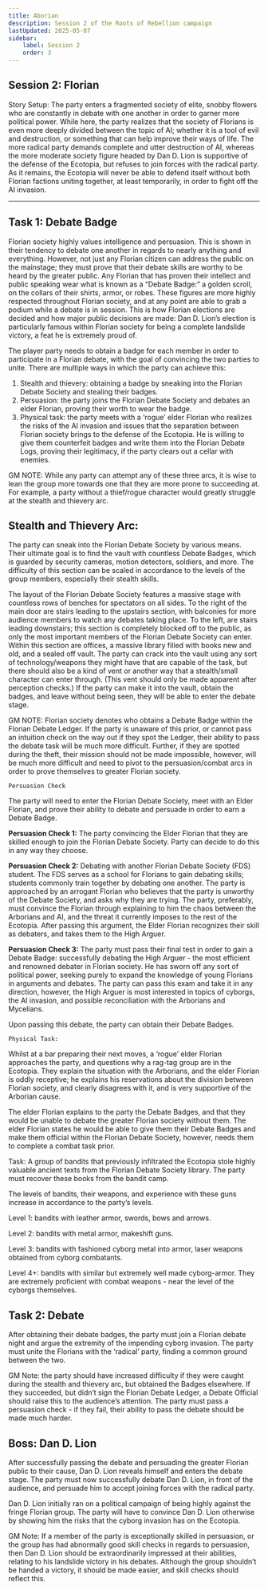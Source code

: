```yaml
---
title: Aborian
description: Session 2 of the Roots of Rebellion campaign
lastUpdated: 2025-05-07
sidebar:
    label: Session 2
    order: 3
---
```


## Session 2: Florian

Story Setup: The party enters a fragmented society of elite, snobby flowers who are constantly in debate with one another in order to garner more political power. While here, the party realizes that the society of Florians is even more deeply divided between the topic of AI; whether it is a tool of evil and destruction, or something that can help improve their ways of life. The more radical party demands complete and utter destruction of AI, whereas the more moderate society figure headed by Dan D. Lion is supportive of the defense of the Ecotopia, but refuses to join forces with the radical party. As it remains, the Ecotopia will never be able to defend itself without both Florian factions uniting together, at least temporarily, in order to fight off the AI invasion.

---
## Task 1: Debate Badge

Florian society highly values intelligence and persuasion. This is shown in their tendency to debate one another in regards to nearly anything and everything. However, not just any Florian citizen can address the public on the mainstage; they must prove that their debate skills are worthy to be heard by the greater public. Any Florian that has proven their intellect and public speaking wear what is known as a “Debate Badge:” a golden scroll, on the collars of their shirts, armor, or robes. These figures are more highly respected throughout Florian society, and at any point are able to grab a podium while a debate is in session. This is how Florian elections are decided and how major public decisions are made: Dan D. Lion’s election is particularly famous within Florian society for being a complete landslide victory, a feat he is extremely proud of.

The player party needs to obtain a badge for each member in order to participate in a Florian debate, with the goal of convincing the two parties to unite. There are multiple ways in which the party can achieve this:

1. Stealth and thievery: obtaining a badge by sneaking into the Florian Debate Society and stealing their badges.
2. Persuasion: the party joins the Florian Debate Society and debates an elder Florian, proving their worth to wear the badge.
3. Physical task: the party meets with a ‘rogue’ elder Florian who realizes the risks of the AI invasion and issues that the separation between Florian society brings to the defense of the Ecotopia. He is willing to give them counterfeit badges and write them into the Florian Debate Logs, proving their legitimacy, if the party clears out a cellar with enemies. 

GM NOTE: While any party can attempt any of these three arcs, it is wise to lean the group more towards one that they are more prone to succeeding at. For example, a party without a thief/rogue character would greatly struggle at the stealth and thievery arc. 

## Stealth and Thievery Arc:

The party can sneak into the Florian Debate Society by various means. Their ultimate goal is to find the vault with countless Debate Badges, which is guarded by security cameras, motion detectors, soldiers, and more. The difficulty of this section can be scaled in accordance to the levels of the group members, especially their stealth skills.

The layout of the Florian Debate Society features a massive stage with countless rows of benches for spectators on all sides. To the right of the main door are stairs leading to the upstairs section, with balconies for more audience members to watch any debates taking place. To the left, are stairs leading downstairs; this section is completely blocked off to the public, as only the most important members of the Florian Debate Society can enter. Within this section are offices, a massive library filled with books new and old, and a sealed off vault. The party can crack into the vault using any sort of technology/weapons they might have that are capable of the task, but there should also be a kind of vent or another way that a stealth/small character can enter through. (This vent should only be made apparent after perception checks.) If the party can make it into the vault, obtain the badges, and leave without being seen, they will be able to enter the debate stage.

GM NOTE: Florian society denotes who obtains a Debate Badge within the Florian Debate Ledger. If the party is unaware of this prior, or cannot pass an intuition check on the way out if they spot the Ledger, their ability to pass the debate task will be much more difficult. Further, if they are spotted during the theft, their mission should not be made impossible, however, will be much more difficult and need to pivot to the persuasion/combat arcs in order to prove themselves to greater Florian society.

	Persuasion Check 

The party will need to enter the Florian Debate Society, meet with an Elder Florian, and prove their ability to debate and persuade in order to earn a Debate Badge.

**Persuasion Check 1:** The party convincing the Elder Florian that they are skilled enough to join the Florian Debate Society. Party can decide to do this in any way they choose.

**Persuasion Check 2:** Debating with another Florian Debate Society (FDS) student. The FDS serves as a school for Florians to gain debating skills; students commonly train together by debating one another. The party is approached by an arrogant Florian who believes that the party is unworthy of the Debate Society, and asks why they are trying. The party, preferably, must convince the Florian through explaining to him the chaos between the Arborians and AI, and the threat it currently imposes to the rest of the Ecotopia. After passing this argument, the Elder Florian recognizes their skill as debaters, and takes them to the High Arguer. 


**Persuasion Check 3:** The party must pass their final test in order to gain a Debate Badge: successfully debating the High Arguer - the most efficient and renowned debater in Florian society. He has sworn off any sort of political power, seeking purely to expand the knowledge of young Florians in arguments and debates. The party can pass this exam and take it in any direction, however, the High Arguer is most interested in topics of cyborgs, the AI invasion, and possible reconciliation with the Arborians and Mycelians.

Upon passing this debate, the party can obtain their Debate Badges.

	Physical Task:

Whilst at a bar preparing their next moves, a ‘rogue’ elder Florian approaches the party, and questions why a rag-tag group are in the Ecotopia. They explain the situation with the Arborians, and the elder Florian is oddly receptive; he explains his reservations about the division between Florian society, and clearly disagrees with it, and is very supportive of the Arborian cause.

The elder Florian explains to the party the Debate Badges, and that they would be unable to debate the greater Florian society without them. The elder Florian states he would be able to give them their Debate Badges and make them official within the Florian Debate Society, however, needs them to complete a combat task prior.

Task: A group of bandits that previously infiltrated the Ecotopia stole highly valuable ancient texts from the Florian Debate Society library. The party must recover these books from the bandit camp.

The levels of bandits, their weapons, and experience with these guns increase in accordance to the party’s levels.

Level 1: bandits with leather armor, swords, bows and arrows.

Level 2: bandits with metal armor, makeshift guns.

Level 3: bandits with fashioned cyborg metal into armor, laser weapons obtained from cyborg combatants.

Level 4+: bandits with similar but extremely well made cyborg-armor. They are extremely proficient with combat weapons - near the level of the cyborgs themselves.

## Task 2: Debate

After obtaining their debate badges, the party must join a Florian debate night and argue the extremity of the impending cyborg invasion. The party must unite the Florians with the ‘radical’ party, finding a common ground between the two.

GM Note: the party should have increased difficulty if they were caught during the stealth and thievery arc, but obtained the Badges elsewhere. If they succeeded, but didn’t sign the Florian Debate Ledger, a Debate Official should raise this to the audience’s attention. The party must pass a persuasion check - if they fail, their ability to pass the debate should be made much harder.

## Boss: Dan D. Lion

After successfully passing the debate and persuading the greater Florian public to their cause, Dan D. Lion reveals himself and enters the debate stage. The party must now successfully debate Dan D. Lion, in front of the audience, and persuade him to accept joining forces with the radical party.

Dan D. Lion initially ran on a political campaign of being highly against the fringe Florian group. The party will have to convince Dan D. Lion otherwise by showing him the risks that the cyborg invasion has on the Ecotopia.

GM Note: If a member of the party is exceptionally skilled in persuasion, or the group has had abnormally good skill checks in regards to persuasion, then Dan D. Lion should be extraordinarily impressed at their abilities, relating to his landslide victory in his debates. Although the group shouldn’t be handed a victory, it should be made easier, and skill checks should reflect this.
